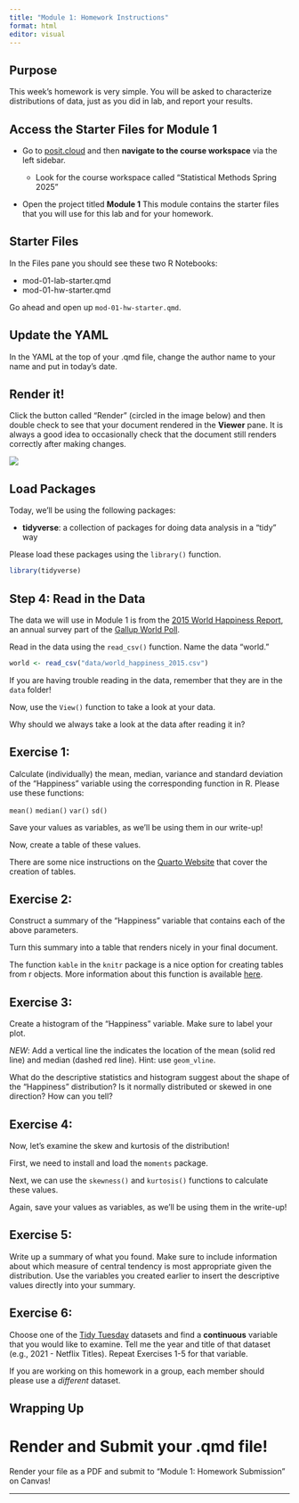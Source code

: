 ```yaml
---
title: "Module 1: Homework Instructions"
format: html
editor: visual
---
```


## Purpose

This week's homework is very simple. You will be asked to characterize distributions of data, just as you did in lab, and report your results. 

## Access the Starter Files for Module 1

-   Go to [posit.cloud](posit.cloud) and then **navigate to the course workspace** via the left sidebar.

    -   Look for the course workspace called "Statistical Methods Spring 2025"

-   Open the project titled **Module 1** This module contains the starter files that you will use for this lab and for your homework.

## Starter Files

In the Files pane you should see these two R Notebooks:

-   mod-01-lab-starter.qmd
-   mod-01-hw-starter.qmd

Go ahead and open up `mod-01-hw-starter.qmd`. 

## Update the YAML

In the YAML at the top of your .qmd file, change the author name to your name and put in today's date.

## Render it!

Click the button called "Render" (circled in the image below) and then double check to see that your document rendered in the **Viewer** pane. It is always a good idea to occasionally check that the document still renders correctly after making changes.

![](images/render.png)

## Load Packages

Today, we'll be using the following packages:

-   **tidyverse**: a collection of packages for doing data analysis in a "tidy" way

Please load these packages using the `library()` function.

```r
library(tidyverse)
```

## Step 4: Read in the Data

The data we will use in Module 1 is from the [2015 World Happiness Report](https://worldhappiness.report/ed/2015/), an annual survey part of the [Gallup World Poll](https://www.gallup.com/178667/gallup-world-poll-work.aspx).

Read in the data using the `read_csv()` function. Name the data "world."

```r
world <- read_csv("data/world_happiness_2015.csv")
```

::: callout-note
If you are having trouble reading in the data, remember that they are in the `data` folder!
:::

Now, use the `View()` function to take a look at your data.

::: callout-important
Why should we always take a look at the data after reading it in?
:::

## Exercise 1:

Calculate (individually) the mean, median, variance and standard deviation of the "Happiness" variable using the corresponding function in R. Please use these functions:

`mean()` `median()` `var()` `sd()`

Save your values as variables, as we'll be using them in our write-up!

Now, create a table of these values. 

There are some nice instructions on the [Quarto Website](https://quarto.org/docs/authoring/tables.html) that cover the creation of tables.

## Exercise 2:

Construct a summary of the "Happiness" variable that contains each of the above parameters.

Turn this summary into a table that renders nicely in your final document. 

The function `kable` in the `knitr` package is a nice option for creating tables from r objects. More information about this function is available [here](https://bookdown.org/yihui/rmarkdown-cookbook/kable.html).

## Exercise 3:

Create a histogram of the "Happiness" variable. Make sure to label your plot.

*NEW*: Add a vertical line the indicates the location of the mean (solid red line) and median (dashed red line). Hint: use `geom_vline`.

What do the descriptive statistics and histogram suggest about the shape of the "Happiness" distribution? Is it normally distributed or skewed in one direction? How can you tell?

## Exercise 4:

Now, let's examine the skew and kurtosis of the distribution!

First, we need to install and load the `moments` package.

Next, we can use the `skewness()` and `kurtosis()` functions to calculate these values.

Again, save your values as variables, as we'll be using them in the write-up!

## Exercise 5:

Write up a summary of what you found. Make sure to include information about which measure of central tendency is most appropriate given the distribution. Use the variables you created earlier to insert the descriptive values directly into your summary.

## Exercise 6:

Choose one of the [Tidy Tuesday](https://github.com/rfordatascience/tidytuesday/tree/main) datasets and find a **continuous** variable that you would like to examine. Tell me the year and title of that dataset (e.g., 2021 - Netflix Titles). Repeat Exercises 1-5 for that variable. 

If you are working on this homework in a group, each member should please use a *different* dataset.

## Wrapping Up

# Render and Submit your .qmd file!

Render your file as a PDF and submit to "Module 1: Homework Submission" on Canvas!



------------------------------------------------------------------------

